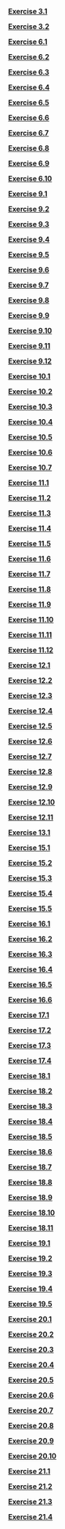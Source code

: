 \providecommand{\Pageref}[1]{\hfill p.\pageref{#1}}
 [**Exercise 3.1**](Chapter_Arbitrage.qmd#Exercise-3.1)\Pageref{Exercise-3.1}

 [**Exercise 3.2**](Chapter_Arbitrage.qmd#Exercise-3.2)\Pageref{Exercise-3.2}

 [**Exercise 6.1**](Chapter_Ito.qmd#Exercise-6.1)\Pageref{Exercise-6.1}

 [**Exercise 6.2**](Chapter_Ito.qmd#Exercise-6.2)\Pageref{Exercise-6.2}

 [**Exercise 6.3**](Chapter_Ito.qmd#Exercise-6.3)\Pageref{Exercise-6.3}

 [**Exercise 6.4**](Chapter_Ito.qmd#Exercise-6.4)\Pageref{Exercise-6.4}

 [**Exercise 6.5**](Chapter_Ito.qmd#Exercise-6.5)\Pageref{Exercise-6.5}

 [**Exercise 6.6**](Chapter_Ito.qmd#Exercise-6.6)\Pageref{Exercise-6.6}

 [**Exercise 6.7**](Chapter_Ito.qmd#Exercise-6.7)\Pageref{Exercise-6.7}

 [**Exercise 6.8**](Chapter_Ito.qmd#Exercise-6.8)\Pageref{Exercise-6.8}

 [**Exercise 6.9**](Chapter_Ito.qmd#Exercise-6.9)\Pageref{Exercise-6.9}

 [**Exercise 6.10**](Chapter_Ito.qmd#Exercise-6.10)\Pageref{Exercise-6.10}

 [**Exercise 9.1**](Chapter_BlackScholes.qmd#Exercise-9.1)\Pageref{Exercise-9.1}

 [**Exercise 9.2**](Chapter_BlackScholes.qmd#Exercise-9.2)\Pageref{Exercise-9.2}

 [**Exercise 9.3**](Chapter_BlackScholes.qmd#Exercise-9.3)\Pageref{Exercise-9.3}

 [**Exercise 9.4**](Chapter_BlackScholes.qmd#Exercise-9.4)\Pageref{Exercise-9.4}

 [**Exercise 9.5**](Chapter_BlackScholes.qmd#Exercise-9.5)\Pageref{Exercise-9.5}

 [**Exercise 9.6**](Chapter_BlackScholes.qmd#Exercise-9.6)\Pageref{Exercise-9.6}

 [**Exercise 9.7**](Chapter_BlackScholes.qmd#Exercise-9.7)\Pageref{Exercise-9.7}

 [**Exercise 9.8**](Chapter_BlackScholes.qmd#Exercise-9.8)\Pageref{Exercise-9.8}

 [**Exercise 9.9**](Chapter_BlackScholes.qmd#Exercise-9.9)\Pageref{Exercise-9.9}

 [**Exercise 9.10**](Chapter_BlackScholes.qmd#Exercise-9.10)\Pageref{Exercise-9.10}

 [**Exercise 9.11**](Chapter_BlackScholes.qmd#Exercise-9.11)\Pageref{Exercise-9.11}

 [**Exercise 9.12**](Chapter_BlackScholes.qmd#Exercise-9.12)\Pageref{Exercise-9.12}

 [**Exercise 10.1**](Chapter_FX.qmd#Exercise-10.1)\Pageref{Exercise-10.1}

 [**Exercise 10.2**](Chapter_FX.qmd#Exercise-10.2)\Pageref{Exercise-10.2}

 [**Exercise 10.3**](Chapter_FX.qmd#Exercise-10.3)\Pageref{Exercise-10.3}

 [**Exercise 10.4**](Chapter_FX.qmd#Exercise-10.4)\Pageref{Exercise-10.4}

 [**Exercise 10.5**](Chapter_FX.qmd#Exercise-10.5)\Pageref{Exercise-10.5}

 [**Exercise 10.6**](Chapter_FX.qmd#Exercise-10.6)\Pageref{Exercise-10.6}

 [**Exercise 10.7**](Chapter_FX.qmd#Exercise-10.7)\Pageref{Exercise-10.7}

 [**Exercise 11.1**](Chapter_Merton.qmd#Exercise-11.1)\Pageref{Exercise-11.1}

 [**Exercise 11.2**](Chapter_Merton.qmd#Exercise-11.2)\Pageref{Exercise-11.2}

 [**Exercise 11.3**](Chapter_Merton.qmd#Exercise-11.3)\Pageref{Exercise-11.3}

 [**Exercise 11.4**](Chapter_Merton.qmd#Exercise-11.4)\Pageref{Exercise-11.4}

 [**Exercise 11.5**](Chapter_Merton.qmd#Exercise-11.5)\Pageref{Exercise-11.5}

 [**Exercise 11.6**](Chapter_Merton.qmd#Exercise-11.6)\Pageref{Exercise-11.6}

 [**Exercise 11.7**](Chapter_Merton.qmd#Exercise-11.7)\Pageref{Exercise-11.7}

 [**Exercise 11.8**](Chapter_Merton.qmd#Exercise-11.8)\Pageref{Exercise-11.8}

 [**Exercise 11.9**](Chapter_Merton.qmd#Exercise-11.9)\Pageref{Exercise-11.9}

 [**Exercise 11.10**](Chapter_Merton.qmd#Exercise-11.10)\Pageref{Exercise-11.10}

 [**Exercise 11.11**](Chapter_Merton.qmd#Exercise-11.11)\Pageref{Exercise-11.11}

 [**Exercise 11.12**](Chapter_Merton.qmd#Exercise-11.12)\Pageref{Exercise-11.12}

 [**Exercise 12.1**](Chapter_Exotics.qmd#Exercise-12.1)\Pageref{Exercise-12.1}

 [**Exercise 12.2**](Chapter_Exotics.qmd#Exercise-12.2)\Pageref{Exercise-12.2}

 [**Exercise 12.3**](Chapter_Exotics.qmd#Exercise-12.3)\Pageref{Exercise-12.3}

 [**Exercise 12.4**](Chapter_Exotics.qmd#Exercise-12.4)\Pageref{Exercise-12.4}

 [**Exercise 12.5**](Chapter_Exotics.qmd#Exercise-12.5)\Pageref{Exercise-12.5}

 [**Exercise 12.6**](Chapter_Exotics.qmd#Exercise-12.6)\Pageref{Exercise-12.6}

 [**Exercise 12.7**](Chapter_Exotics.qmd#Exercise-12.7)\Pageref{Exercise-12.7}

 [**Exercise 12.8**](Chapter_Exotics.qmd#Exercise-12.8)\Pageref{Exercise-12.8}

 [**Exercise 12.9**](Chapter_Exotics.qmd#Exercise-12.9)\Pageref{Exercise-12.9}

 [**Exercise 12.10**](Chapter_Exotics.qmd#Exercise-12.10)\Pageref{Exercise-12.10}

 [**Exercise 12.11**](Chapter_Exotics.qmd#Exercise-12.11)\Pageref{Exercise-12.11}

 [**Exercise 13.1**](Chapter_Vol.qmd#Exercise-13.1)\Pageref{Exercise-13.1}

 [**Exercise 15.1**](Chapter_Binomial.qmd#Exercise-15.1)\Pageref{Exercise-15.1}

 [**Exercise 15.2**](Chapter_Binomial.qmd#Exercise-15.2)\Pageref{Exercise-15.2}

 [**Exercise 15.3**](Chapter_Binomial.qmd#Exercise-15.3)\Pageref{Exercise-15.3}

 [**Exercise 15.4**](Chapter_Binomial.qmd#Exercise-15.4)\Pageref{Exercise-15.4}

 [**Exercise 15.5**](Chapter_Binomial.qmd#Exercise-15.5)\Pageref{Exercise-15.5}

 [**Exercise 16.1**](Chapter_FiniteDifferences.qmd#Exercise-16.1)\Pageref{Exercise-16.1}

 [**Exercise 16.2**](Chapter_FiniteDifferences.qmd#Exercise-16.2)\Pageref{Exercise-16.2}

 [**Exercise 16.3**](Chapter_FiniteDifferences.qmd#Exercise-16.3)\Pageref{Exercise-16.3}

 [**Exercise 16.4**](Chapter_FiniteDifferences.qmd#Exercise-16.4)\Pageref{Exercise-16.4}

 [**Exercise 16.5**](Chapter_FiniteDifferences.qmd#Exercise-16.5)\Pageref{Exercise-16.5}

 [**Exercise 16.6**](Chapter_FiniteDifferences.qmd#Exercise-16.6)\Pageref{Exercise-16.6}

 [**Exercise 17.1**](Chapter_Fourier.qmd#Exercise-17.1)\Pageref{Exercise-17.1}

 [**Exercise 17.2**](Chapter_Fourier.qmd#Exercise-17.2)\Pageref{Exercise-17.2}

 [**Exercise 17.3**](Chapter_Fourier.qmd#Exercise-17.3)\Pageref{Exercise-17.3}

 [**Exercise 17.4**](Chapter_Fourier.qmd#Exercise-17.4)\Pageref{Exercise-17.4}

 [**Exercise 18.1**](Chapter_FixedIncome.qmd#Exercise-18.1)\Pageref{Exercise-18.1}

 [**Exercise 18.2**](Chapter_FixedIncome.qmd#Exercise-18.2)\Pageref{Exercise-18.2}

 [**Exercise 18.3**](Chapter_FixedIncome.qmd#Exercise-18.3)\Pageref{Exercise-18.3}

 [**Exercise 18.4**](Chapter_FixedIncome.qmd#Exercise-18.4)\Pageref{Exercise-18.4}

 [**Exercise 18.5**](Chapter_FixedIncome.qmd#Exercise-18.5)\Pageref{Exercise-18.5}

 [**Exercise 18.6**](Chapter_FixedIncome.qmd#Exercise-18.6)\Pageref{Exercise-18.6}

 [**Exercise 18.7**](Chapter_FixedIncome.qmd#Exercise-18.7)\Pageref{Exercise-18.7}

 [**Exercise 18.8**](Chapter_FixedIncome.qmd#Exercise-18.8)\Pageref{Exercise-18.8}

 [**Exercise 18.9**](Chapter_FixedIncome.qmd#Exercise-18.9)\Pageref{Exercise-18.9}

 [**Exercise 18.10**](Chapter_FixedIncome.qmd#Exercise-18.10)\Pageref{Exercise-18.10}

 [**Exercise 18.11**](Chapter_FixedIncome.qmd#Exercise-18.11)\Pageref{Exercise-18.11}

 [**Exercise 19.1**](Chapter_FixedIncomeDerivatives.qmd#Exercise-19.1)\Pageref{Exercise-19.1}

 [**Exercise 19.2**](Chapter_FixedIncomeDerivatives.qmd#Exercise-19.2)\Pageref{Exercise-19.2}

 [**Exercise 19.3**](Chapter_FixedIncomeDerivatives.qmd#Exercise-19.3)\Pageref{Exercise-19.3}

 [**Exercise 19.4**](Chapter_FixedIncomeDerivatives.qmd#Exercise-19.4)\Pageref{Exercise-19.4}

 [**Exercise 19.5**](Chapter_FixedIncomeDerivatives.qmd#Exercise-19.5)\Pageref{Exercise-19.5}

 [**Exercise 20.1**](Chapter_Vasicek.qmd#Exercise-20.1)\Pageref{Exercise-20.1}

 [**Exercise 20.2**](Chapter_Vasicek.qmd#Exercise-20.2)\Pageref{Exercise-20.2}

 [**Exercise 20.3**](Chapter_Vasicek.qmd#Exercise-20.3)\Pageref{Exercise-20.3}

 [**Exercise 20.4**](Chapter_Vasicek.qmd#Exercise-20.4)\Pageref{Exercise-20.4}

 [**Exercise 20.5**](Chapter_Vasicek.qmd#Exercise-20.5)\Pageref{Exercise-20.5}

 [**Exercise 20.6**](Chapter_Vasicek.qmd#Exercise-20.6)\Pageref{Exercise-20.6}

 [**Exercise 20.7**](Chapter_Vasicek.qmd#Exercise-20.7)\Pageref{Exercise-20.7}

 [**Exercise 20.8**](Chapter_Vasicek.qmd#Exercise-20.8)\Pageref{Exercise-20.8}

 [**Exercise 20.9**](Chapter_Vasicek.qmd#Exercise-20.9)\Pageref{Exercise-20.9}

 [**Exercise 20.10**](Chapter_Vasicek.qmd#Exercise-20.10)\Pageref{Exercise-20.10}

 [**Exercise 21.1**](Chapter_Survey.qmd#Exercise-21.1)\Pageref{Exercise-21.1}

 [**Exercise 21.2**](Chapter_Survey.qmd#Exercise-21.2)\Pageref{Exercise-21.2}

 [**Exercise 21.3**](Chapter_Survey.qmd#Exercise-21.3)\Pageref{Exercise-21.3}

 [**Exercise 21.4**](Chapter_Survey.qmd#Exercise-21.4)\Pageref{Exercise-21.4}
